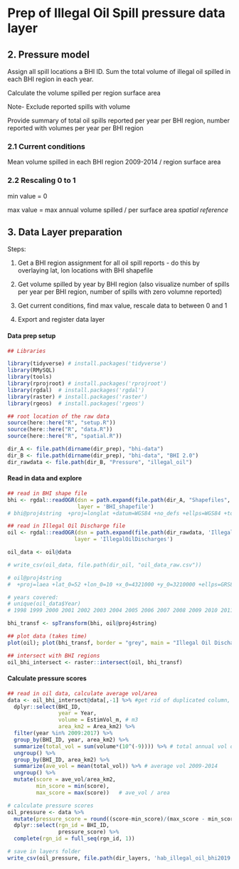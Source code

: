 # Prep of Illegal Oil Spill pressure data layer


## 2. Pressure model
Assign all spill locations a BHI ID. Sum the total volume of illegal oil spilled in each BHI region in each year.

Calculate the volume spilled per region surface area

Note- Exclude reported spills with volume  

Provide summary of total oil spills reported per year per BHI region, number reported with volumes per year per BHI region  

### 2.1 Current conditions

Mean volume spilled in each BHI region 2009-2014 / region surface area

### 2.2 Rescaling 0 to 1

min value =  0

max value =  max annual volume spilled / per surface area  *spatial reference*


## 3. Data Layer preparation

Steps:  

1. Get a BHI region assignment for all oil spill reports - do this by overlaying lat, lon locations with BHI shapefile 

2. Get volume spilled by year by BHI region (also visualize number of spills per year per BHI region, number of spills with zero volumne reported)  

3. Get current conditions, find max value, rescale data to between 0 and 1  

4. Export and register data layer

#### Data prep setup
```r

## Libraries

library(tidyverse) # install.packages('tidyverse')
library(RMySQL)
library(tools)
library(rprojroot) # install.packages('rprojroot')
library(rgdal)  # install.packages('rgdal')
library(raster) # install.packages('raster')
library(rgeos)  # install.packages('rgeos')

## root location of the raw data
source(here::here("R", "setup.R"))
source(here::here("R", "data.R"))
source(here::here("R", "spatial.R"))

dir_A <- file.path(dirname(dir_prep), "bhi-data")
dir_B <- file.path(dirname(dir_prep), "bhi-data", "BHI 2.0")
dir_rawdata <- file.path(dir_B, "Pressure", "illegal_oil")
```


#### Read in data and explore
```r

## read in BHI shape file
bhi <- rgdal::readOGR(dsn = path.expand(file.path(dir_A, "Shapefiles", "BHI_shapefile")),
                      layer = 'BHI_shapefile') 
# bhi@proj4string  +proj=longlat +datum=WGS84 +no_defs +ellps=WGS84 +towgs84=0,0,0 

## read in Illegal Oil Discharge file
oil <- rgdal::readOGR(dsn = path.expand(file.path(dir_rawdata, 'IllegalOilDischarges')),
                     layer = 'IllegalOilDischarges')  

oil_data <- oil@data

# write_csv(oil_data, file.path(dir_oil, "oil_data_raw.csv"))

# oil@proj4string
#  +proj=laea +lat_0=52 +lon_0=10 +x_0=4321000 +y_0=3210000 +ellps=GRS80 +units=m +no_defs 

# years covered: 
# unique(oil_data$Year)
# 1998 1999 2000 2001 2002 2003 2004 2005 2006 2007 2008 2009 2010 2011 2012 2013 2014 2015 2016 2017

bhi_transf <- spTransform(bhi, oil@proj4string)

## plot data (takes time)
plot(oil); plot(bhi_transf, border = "grey", main = "Illegal Oil Discharges and BHI regions overlay", add = TRUE); legend('bottom', c("BHI regions", " Illegal Oil Discharges"), lty = c(1,1), lwd = c(2.5, 2.5, 2.5), col = c("grey", "black"), text.font = 1, box.lty = 0 )

## intersect with BHI regions
oil_bhi_intersect <- raster::intersect(oil, bhi_transf)


```

#### Calculate pressure scores
```r
## read in oil data, calculate average vol/area
data <- oil_bhi_intersect@data[,-1] %>% #get rid of duplicated column, otherwise select doesn't work...
  dplyr::select(BHI_ID,
                year = Year, 
                volume = EstimVol_m, # m3
                area_km2 = Area_km2) %>% 
  filter(year %in% 2009:2017) %>% 
  group_by(BHI_ID, year, area_km2) %>% 
  summarize(total_vol = sum(volume*(10^(-9)))) %>% # total annual vol of each year in km3
  ungroup() %>% 
  group_by(BHI_ID, area_km2) %>% 
  summarize(ave_vol = mean(total_vol)) %>% # average vol 2009-2014
  ungroup() %>% 
  mutate(score = ave_vol/area_km2, 
         min_score = min(score), 
         max_score = max(score))   # ave_vol / area

# calculate pressure scores 
oil_pressure <- data %>% 
  mutate(pressure_score = round((score-min_score)/(max_score - min_score), 2)) %>% 
  dplyr::select(rgn_id = BHI_ID, 
                pressure_score) %>% 
  complete(rgn_id = full_seq(rgn_id, 1))

# save in layers folder
write_csv(oil_pressure, file.path(dir_layers, 'hab_illegal_oil_bhi2019.csv'))
```
